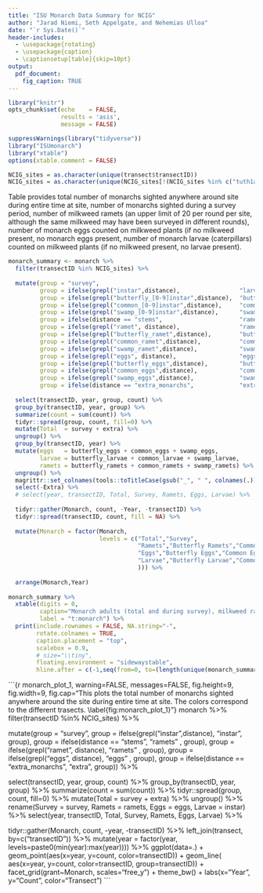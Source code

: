 ```yaml
---
title: "ISU Monarch Data Summary for NCIG"
author: "Jarad Niemi, Seth Appelgate, and Nehemias Ulloa"
date: "`r Sys.Date()`"
header-includes:
  - \usepackage{rotating}
  - \usepackage{caption} 
  - \captionsetup[table]{skip=10pt}
output: 
  pdf_document:
    fig_caption: TRUE
---
```


```r
library("knitr")
opts_chunk$set(echo    = FALSE, 
               results = 'asis',
               message = FALSE)
```

```r
suppressWarnings(library("tidyverse"))
library("ISUmonarch")
library("xtable")
options(xtable.comment = FALSE)
```

\setlength{\tabcolsep}{3pt}


```r
NCIG_sites = as.character(unique(transect$transectID))
NCIG_sites = as.character(unique(NCIG_sites[!(NCIG_sites %in% c("tuth1a", "tuth2a", "tsie1a"))]))
```


Table \ref{t:monarch} provides total number of monarchs sighted anywhere around 
site during entire time at site, number of monarchs sighted during a survey 
period, number of milkweed ramets (an upper limit of 20 per round per site, 
although the same milkweed may have been surveyed in different rounds), 
number of monarch eggs counted on milkweed plants (if no milkweed present, 
no monarch eggs present, number of monarch larvae (caterpillars) counted on 
milkweed plants (if no milkweed present, no larvae present).


<!-- Monarch -->

```r
monarch_summary <- monarch %>% 
  filter(transectID %in% NCIG_sites) %>%
  
  mutate(group = "survey",
         group = ifelse(grepl("instar",distance),                 "larvae", group),
         group = ifelse(grepl("butterfly_[0-9]instar",distance),  "butterfly_larvae", group),
         group = ifelse(grepl("common_[0-9]instar",distance),     "common_larvae", group),
         group = ifelse(grepl("swamp_[0-9]instar",distance),      "swamp_larvae", group),
         group = ifelse(distance == "stems",                      "ramets" , group),
         group = ifelse(grepl("ramet", distance),                 "ramets" , group),
         group = ifelse(grepl("butterfly_ramet",distance),        "butterfly_ramets", group),
         group = ifelse(grepl("common_ramet",distance),           "common_ramets", group),
         group = ifelse(grepl("swamp_ramet",distance),            "swamp_ramets", group),
         group = ifelse(grepl("eggs", distance),                  "eggs"  , group),
         group = ifelse(grepl("butterfly_eggs",distance),         "butterfly_eggs", group),
         group = ifelse(grepl("common_eggs",distance),            "common_eggs", group),
         group = ifelse(grepl("swamp_eggs",distance),             "swamp_eggs", group),
         group = ifelse(distance == "extra_monarchs",             "extra",  group)) %>%
  
  select(transectID, year, group, count) %>%
  group_by(transectID, year, group) %>%
  summarize(count = sum(count)) %>%
  tidyr::spread(group, count, fill=0) %>%
  mutate(Total  = survey + extra) %>%
  ungroup() %>%
  group_by(transectID, year) %>%
  mutate(eggs   = butterfly_eggs + common_eggs + swamp_eggs,
         larvae = butterfly_larvae + common_larvae + swamp_larvae,
         ramets = butterfly_ramets + common_ramets + swamp_ramets) %>%
  ungroup() %>%
  magrittr::set_colnames(tools::toTitleCase(gsub("_", " ", colnames(.)))) %>%
  select(-Extra) %>%
  # select(year, transectID, Total, Survey, Ramets, Eggs, Larvae) %>%
  
  tidyr::gather(Monarch, count, -Year, -transectID) %>%
  tidyr::spread(transectID, count, fill = NA) %>%
  
  mutate(Monarch = factor(Monarch, 
                          levels = c("Total","Survey",
                                     "Ramets","Butterfly Ramets","Common Ramets","Swamp Ramets",
                                     "Eggs","Butterfly Eggs","Common Eggs","Swamp Eggs",
                                     "Larvae","Butterfly Larvae","Common Larvae","Swamp Larvae"
                                     ))) %>%
  
  arrange(Monarch,Year)
  
monarch_summary %>%
  xtable(digits = 0,
         caption="Monarch adults (total and during survey), milkweed ramets, monarch eggs on milkweed, and monarch larvae on milkweed. Note ramets, eggs, and larvae were collected differently for 2016.",
         label = "t:monarch") %>%
  print(include.rownames = FALSE, NA.string="-",
        rotate.colnames = TRUE,
        caption.placement = "top",
        scalebox = 0.9,
        # size="\\tiny",
        floating.environment = "sidewaystable",
        hline.after = c(-1,seq(from=0, to=(length(unique(monarch_summary$year))*5), by=3))) 
```






```{r monarch_plot_1, warning=FALSE, messages=FALSE, fig.height=9, fig.width=9, fig.cap="This plots the total number of monarchs sighted anywhere around the site during entire time at site. The colors correspond to the different trasects. \\label{fig:monarch_plot_1}"}
monarch %>% 
  filter(transectID %in% NCIG_sites) %>%
  
  mutate(group = "survey",
         group = ifelse(grepl("instar",distance),     "instar", group),
         group = ifelse(distance == "stems",          "ramets" , group),
         group = ifelse(grepl("ramet", distance),     "ramets" , group),
         group = ifelse(grepl("eggs", distance),           "eggs"  , group),
         group = ifelse(distance == "extra_monarchs", "extra",  group)) %>%
  
  select(transectID, year, group, count) %>%
  group_by(transectID, year, group) %>%
  summarize(count = sum(count)) %>%
  tidyr::spread(group, count, fill=0) %>%
  mutate(Total  = survey + extra) %>%
  ungroup() %>%
  rename(Survey = survey,
         Ramets = ramets,
         Eggs = eggs,
         Larvae = instar) %>%
  select(year, transectID, Total, Survey, Ramets, Eggs, Larvae) %>%
  
  tidyr::gather(Monarch, count, -year, -transectID) %>%
  left_join(transect, by=c("transectID")) %>%
  mutate(year  = factor(year, levels=paste0(min(year):max(year)))) %>%
  ggplot(data=.) + 
    geom_point(aes(x=year, y=count, color=transectID)) +
    geom_line( aes(x=year, y=count, color=transectID, group=transectID)) +
    facet_grid(grant~Monarch, scales="free_y") + 
    theme_bw() + 
    labs(x="Year", y="Count", color="Transect")
```



